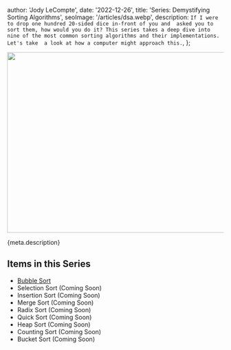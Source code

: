 

  author: 'Jody LeCompte',
  date: '2022-12-26',
  title: 'Series: Demystifying Sorting Algorithms',
  seoImage: '/articles/dsa.webp',
  description: `If I were to drop one hundred 20-sided dice in-front of you and 
  asked you to sort them, how would you do it? This series takes a deep dive into
   nine of the most common sorting algorithms and their implementations. Let's take 
   a look at how a computer might approach this.`,
};


<Image
  src="/articles/dsa.webp"
  alt=""
  width="640"
  height="420"
  aria-hidden="true"
/>

{meta.description}

## Items in this Series

- [Bubble Sort](/articles/en/demystifying-sorting-algorithms/bubble-sort)
- Selection Sort (Coming Soon)
- Insertion Sort (Coming Soon)
- Merge Sort (Coming Soon)
- Radix Sort (Coming Soon)
- Quick Sort (Coming Soon)
- Heap Sort (Coming Soon)
- Counting Sort (Coming Soon)
- Bucket Sort (Coming Soon)
